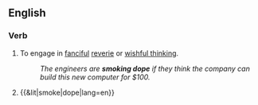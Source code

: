 ==English==

===Verb===
{{en-verb|smokes dope|smoking dope|smoked dope}}

# {{lb|en|figuratively}} To engage in [[fanciful]] [[reverie]] or [[wishful thinking]].
#: ''The engineers are '''smoking dope''' if they think the company can build this new computer for $100.''
# {{&lit|smoke|dope|lang=en}}